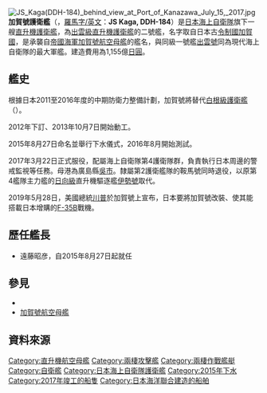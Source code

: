 {{not|加贺号航空母舰}}
{{軍艦模板
|名稱= 加賀號護衛艦 [[File:Naval_Ensign_of_Japan.svg|30px]]<br /><small>{{lang|ja|かが}}<br /> </small>DDH-184
|圖片=[[File:JS_Kaga(DDH-184)_right_front_view_at_Port_of_Osaka_May_19,_2018_03.jpg|300px]]
|照片說明=
|艦種=  '''改裝前：'''<br/>日本：[[護衛艦_(日本)|直升機護衛艦]]（DDH）<br/>西方：[[兩棲突擊艦|兩棲突擊艦]]（LPH） <br/> '''改裝後：'''<br/>日本：[[護衛艦_(日本)|多用途運用護衛艦]]<br/>西方：[[兩棲突擊艦|兩棲突擊艦]] （LHA）
|艦名= [[令制國|令制國命名法]]
|代號=DDH-184
|擁有國= {{JPN}}
|同型=
|造價=1155億[[日圓|日圓]]<ref>[http://www.mod.go.jp/j/yosan/2012/yosan.pdf 平成24年度予算の概要] 防衛省、2頁</ref><ref>[http://www.mof.go.jp/budget/budger_workflow/budget/fy2012/seifuan24/yosan015.pdf 平成24年度防衛関係予算のポイント] 財務省、10頁</ref>
|下訂=2012年
|動工=2013年10月7日
|下水=2015年8月27日
|服役=2017年3月22日
|結局= 
|狀態= 航母化改裝中
|標準= 19,500[[噸|噸]]
|滿載= 27,000噸
|長度= 248m
|闊度= 38m
|吃水= 7.1m<ref name="sekan816">月刊「世界の艦船」2015年5月号（通巻816号）p.2</ref>
|飛行= 
|鍋爐= 通用動力LM2500 IEC型[[燃氣渦輪機|燃氣渦輪機]]4具
|引擎= COGAG x2車 112,000[[马力|马力]]
|極速= 30[[节_(單位)|節]]
|續航= 
|發電機= [[奇異國際LM500燃氣渦輪發動機|LM500-G07]](3500kw)×4
|電力輸出= 14,000kw
|燃料= [[柴油|柴油]]
|乘員= 约520名<ref name="sekan816" />
|艦載機=
最多搭配28架各種類型式直升機,(機庫可容納14架，預計改裝完成後至少搭載10架[[F-35閃電II戰鬥機|F-35B戰鬥機]])
|裝備= 2具[[RIM-116滾體飛彈|海麻雀防空系统]]<br />2具20mm[[方陣近迫武器系统|方陣近迫武器系统]]（[[CIWS|CIWS]]）
|裝甲= 
|偵搜設備= OQQ-23 [[声呐|声呐]]<br>OPS-50 对空搜索[[雷达|雷达]]<br>OPS-28 对海搜索雷达<br>[[导航|导航]]雷达各1套
}}
[[File:JS_Kaga(DDH-184)_behind_view_at_Port_of_Kanazawa_July_15,_2017.jpg|thumb]]
'''加賀號護衛艦'''（{{lang-ja|'''かが'''}}，[[日語羅馬字|羅馬字/英文]]：'''JS Kaga, DDH-184'''）是[[日本海上自衛隊|日本海上自衛隊]]旗下一艘[[直升機護衛艦|直升機護衛艦]]，為[[出雲級直升機護衛艦|出雲級直升機護衛艦]]的二號艦，名字取自日本古[[令制國|令制國]][[加賀國|加賀國]]，是承襲自[[日本帝國海軍|帝國海軍]][[加賀號航空母艦|加賀號航空母艦]]的艦名，與同級一號艦[[出雲號直昇機護衛艦|出雲號]]同為現代海上自衛隊的最大軍艦。建造費用為1,155億[[日圓|日圓]]。

==艦史==

根據日本2011至2016年度的中期防衛力整備計劃，加賀號將替代[[白根級護衛艦|白根級護衛艦]]{{link-ja|鞍馬號護衛艦|くらま (護衛艦)|鞍馬號}}（{{lang|ja|くらま}}）。

2012年下訂、2013年10月7日開始動工。

2015年8月27日命名並舉行下水儀式，2016年8月開始測試。

2017年3月22日正式服役，配屬海上自衛隊第4護衛隊群，負責執行日本周邊的警戒監視等任務。母港為廣島縣[[吳市|吳市]]。隸屬第2護衛艦隊的鞍馬號同時退役，以原第4艦隊主力艦的[[日向級|日向級]]直升機驅逐艦[[伊勢號|伊勢號]]取代。

2019年5月28日，美國總統[[唐納·川普|川普]]於加賀號上宣布，日本要將加賀號改裝、使其能搭載日本增購的[[F-35|F-35]]B戰機。

==歷任艦長==
*遠藤昭彦，自2015年8月27日起就任

==參見==
*{{Tsl|ja|海上自衛隊艦艇一覧|海上自衛隊艦艇列表}}
*[[加賀號航空母艦|加賀號航空母艦]]

==資料來源==
{{reflist}}

{{日本作战舰艇}}
{{出雲級護衛艦}}
{{现役航空母艦}}

{{DEFAULTSORT:Kaga}}

[[Category:直升機航空母艦|Category:直升機航空母艦]]
[[Category:兩棲攻擊艦|Category:兩棲攻擊艦]]
[[Category:兩棲作戰艦艇|Category:兩棲作戰艦艇]]
[[Category:自衛艦|Category:自衛艦]] 
[[Category:日本海上自衛隊護衛艦|Category:日本海上自衛隊護衛艦]]
[[Category:2015年下水|Category:2015年下水]]
[[Category:2017年竣工的船隻|Category:2017年竣工的船隻]]
[[Category:日本海洋聯合建造的船舶|Category:日本海洋聯合建造的船舶]]